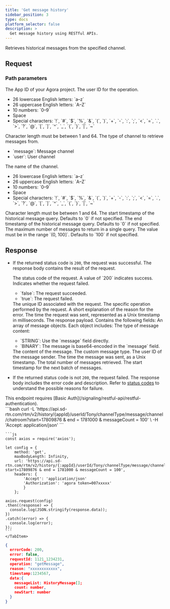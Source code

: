 ```yaml
---
title: 'Get message history'
sidebar_position: 3
type: docs
platform_selector: false
description: >
  Get message history using RESTful APIs.
---
```




<RestAPILayout>
  <LeftColumn
    title={frontMatter.title}
    method="GET"
    endpoint="https://api.sd-rtn.com/rtm/v2/history/${appId}/userId/Tony/channelType/message/channel/chatroom?start=17809876&end=1781000&messageCount=100"
  >

Retrieves historical messages from the specified channel.


## Request

### Path parameters

<PathParameter name="appId" type="string" required={true}>
  The App ID of your Agora project.
</PathParameter>

<PathParameter name="userId" type="string" required={true}>
  The user ID for the operation.
  <ul>
    <li>26 lowercase English letters: `a–z`</li>
    <li>26 uppercase English letters: `A–Z`</li>
    <li>10 numbers: `0–9`</li>
    <li>Space</li>
    <li>Special characters: `!`, `#`, `$`, `%`, `&`, `(`, `)`, `+`, `-`, `:`, `;`, `<`, `=`, `.`, `>`, `?`, `@`, `[`, `]`, `^`, `_`, `{`, `}`, `|`, `~`</li>
  </ul>
  <Admonition type="caution" title="Caution">
    Character length must be between 1 and 64.
  </Admonition>
</PathParameter>

<PathParameter name="channelType" type="string" required={true}>
  The type of channel to retrieve messages from.
  <ul>
    <li>`message`: Message channel</li>
    <li>`user`: User channel</li>
  </ul>
</PathParameter>

<PathParameter name="channelName" type="string" required={true}>
  The name of the channel.
  <ul>
    <li>26 lowercase English letters: `a–z`</li>
    <li>26 uppercase English letters: `A–Z`</li>
    <li>10 numbers: `0–9`</li>
    <li>Space</li>
    <li>Special characters: `!`, `#`, `$`, `%`, `&`, `(`, `)`, `+`, `-`, `:`, `;`, `<`, `=`, `.`, `>`, `?`, `@`, `[`, `]`, `^`, `_`, `{`, `}`, `|`, `~`</li>
  </ul>
  <Admonition type="caution" title="Caution">
    Character length must be between 1 and 64.
  </Admonition>
</PathParameter>

<PathParameter name="start" type="long" required={false}>
  The start timestamp of the historical message query. Defaults to `0` if not specified.
</PathParameter>

<PathParameter name="end" type="long" required={false}>
  The end timestamp of the historical message query. Defaults to `0` if not specified.
</PathParameter>

<PathParameter name="messageCount" type="int" required={false}>
  The maximum number of messages to return in a single query. The value must be in the range `(0, 100]`. Defaults to `100` if not specified.
</PathParameter>

## Response

- If the returned status code is `200`, the request was successful. The response body contains the result of the request.

  <ParameterList title="OK">
    <Parameter name="errorCode" type="number">
      The status code of the request.
      A value of `200` indicates success.
    </Parameter>

    <Parameter name="error" type="boolean">
      Indicates whether the request failed.
      <ul>
        <li>`false`: The request succeeded.</li>
        <li>`true`: The request failed.</li>
      </ul>
    </Parameter>

    <Parameter name="requestId" type="string">
      The unique ID associated with the request.
    </Parameter>

    <Parameter name="operation" type="string">
      The specific operation performed by the request.
    </Parameter>

    <Parameter name="reason" type="string">
      A short explanation of the reason for the error.
    </Parameter>

    <Parameter name="timestamp" type="number">
      The time the request was sent, represented as a Unix timestamp in milliseconds.
    </Parameter>

    <Parameter name="data" type="object">
      The response payload. Contains the following fields:
        <Parameter name="messageList" type="object">
          An array of message objects. Each object includes:
            <Parameter name="messageType" type="string">
              The type of message content:
              <ul>
                <li>`STRING`: Use the `message` field directly.</li>
                <li>`BINARY`: The message is base64-encoded in the `message` field.</li>
              </ul>
            </Parameter>
            <Parameter name="message" type="string">            
              The content of the message.
            </Parameter>
            <Parameter name="customType" type="string">            
              The custom message type.
            </Parameter>
            <Parameter name="publisher" type="string">            
              The user ID of the message sender.
            </Parameter>
            <Parameter name="timestamp" type="number">            
              The time the message was sent, as a Unix timestamp.
            </Parameter>
        </Parameter>
        <Parameter name="count" type="number">
          The total number of messages retrieved.
        </Parameter>
        <Parameter name="newStart" type="number">        
          The start timestamp for the next batch of messages.
        </Parameter>
    </Parameter>
  </ParameterList>

- If the returned status code is not `200`, the request failed. The response body includes the error code and description. Refer to [status codes](/signaling/reference/status-codes) to understand the possible reasons for failure.
      
</LeftColumn>

<RightColumn>

<Section title="Authorization">
This endpoint requires [Basic Auth](/signaling/restful-api/restful-authentication).
</Section>

<Section title="Request example">

  <Tabs groupId="code-examples">
    <TabItem value="curl" label="curl" default>
      ```bash
      curl -L 'https://api.sd-rtn.com/rtm/v2/history/{appId}/userId/Tony/channelType/message/channel/chatroom?start=17809876 & end = 1781000 & messageCount = 100' \
      -H 'Accept: application/json' 
      ```
    </TabItem>
    <TabItem value="node" label="Node.js">

    ```js
    const axios = require('axios');
    
    let config = {
        method: 'get',
        maxBodyLength: Infinity,
        url: 'https://api.sd-rtn.com/rtm/v2/history/{:appId}/userId/Tony/channelType/message/channel/chatroom?start=17809876 & end = 1781000 & messageCount = 100',
        headers: {
            'Accept': 'application/json'
            'Authorization': 'agora token=007xxxxx'
            }
        };
    
    axios.request(config)
    .then((response) => {
      console.log(JSON.stringify(response.data));
    })
    .catch((error) => {
      console.log(error);
    });
    ```
    </TabItem>
  </Tabs>
</Section>

<Section title="Response example">

  ```json
  {
    errorCode: 200,
    error: false,
    requestId: 1121_1234231,
    operation: "getMessage",
    reason: "xxxxxxxxxxxx",
    timestamp:1234567,
    data:{
      messageList: HistoryMessage[];
      count: number, 
      newStart: number
    }
  }
  ```

</Section>
</RightColumn>
</RestAPILayout>